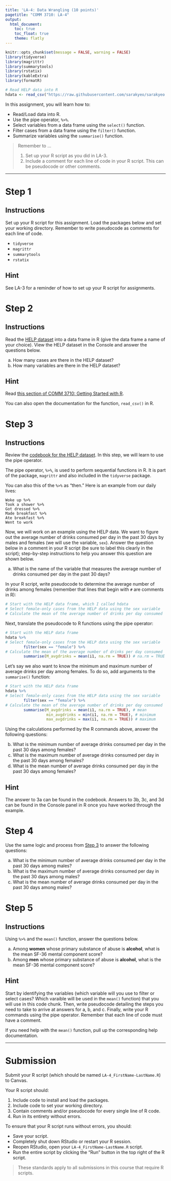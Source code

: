 ```yaml
---
title: 'LA-4: Data Wrangling (10 points)'
pagetitle: "COMM 3710: LA-4"
output:
  html_document:
    toc: true
    toc_float: true
    theme: flatly
---
```


```r
knitr::opts_chunk$set(message = FALSE, warning = FALSE)
library(tidyverse)
library(magrittr)
library(summarytools)
library(rstatix)
library(kableExtra)
library(formatR)

# Read HELP data into R
hdata <- read_csv("https://raw.githubusercontent.com/sarakyeo/sarakyeo.github.io/master/COMM-3710/LA/HELP.csv")

```

In this assignment, you will learn how to:

- Read/Load data into R.
- Use the pipe operator, `%>%`. 
- Select variables from a data frame using the `select()` function.
- Filter cases from a data frame using the `filter()` function.
- Summarize variables using the `summarise()` function.

> Remember to ...
>
> 1) Set up your R script as you did in LA-3.
> 2) Include a comment for each line of code in your R script. This can be pseudocode or other comments.

---

# Step 1 {.tabset .tabset-fade}
## Instructions
Set up your R script for this assignment. Load the packages below and set your working directory. Remember to write pseudocode as comments for each line of code.

- `tidyverse`
- `magrittr`
- `summarytools`
- `rstatix`

## Hint
See LA-3 for a reminder of how to set up your R script for assignments.


# Step 2 {.tabset .tabset-fade}
## Instructions
Read the [HELP dataset](https://utah.instructure.com/files/117853074/download?download_frd=1) into a data frame in R (give the data frame a name of your choice). View the HELP dataset in the Console and answer the questions below.

a) How many cases are there in the HELP dataset?
b) How many variables are there in the HELP dataset?

## Hint
Read [this section of COMM 3710: Getting Started with R](https://sarakyeo.github.io/COMM-3710-bookdown/docs/setup.html#set-working-directory-and-readload-data-into-r). 

You can also open the documentation for the function, `read_csv()` in R.


# Step 3 {.tabset .tabset-fade}
## Instructions
Review the [codebook for the HELP dataset](https://github.com/sarakyeo/sarakyeo.github.io/blob/master/COMM-3710/LA/README.MD#help-dataset). In this step, we will learn to use the pipe operator.

The pipe operator, `%>%`, is used to perform sequential functions in R. It is part of the package, `magrittr` and also included in the `tidyverse` package.

You can also this of the `%>%` as "then." Here is an example from our daily lives:
```
Woke up %>% 
Took a shower %>% 
Got dressed %>% 
Made breakfast %>% 
Ate breakfast %>% 
Went to work
```

Now, we will work on an example using the HELP data. We want to figure out the average number of drinks consumed per day in the past 30 days by males and females (we will use the variable, `sex`). Answer the question below in a comment in your R script (be sure to label this clearly in the script); step-by-step instructions to help you answer this question are shown below.

a) What is the name of the variable that measures the average number of drinks consumed per day in the past 30 days?

In your R script, write pseudocode to determine the average number of drinks among females (remember that lines that begin with `#` are comments in R):
```r
# Start with the HELP data frame, which I called hdata
# Select female-only cases from the HELP data using the sex variable
# Calculate the mean of the average number of drinks per day consumed 
```

Next, translate the pseudocode to R functions using the pipe operator:
```r
# Start with the HELP data frame
hdata %>% 
# Select female-only cases from the HELP data using the sex variable
        filter(sex == "female") %>% 
# Calculate the mean of the average number of drinks per day consumed
        summarise(M_avgdrinks = mean(i1, na.rm = TRUE)) # na.rm = TRUE removes NAs from this calculation
```

Let's say we also want to know the minimum and maximum number of average drinks per day among females. To do so, add arguments to the `summarise()` function:
```r
# Start with the HELP data frame
hdata %>% 
# Select female-only cases from the HELP data using the sex variable
        filter(sex == "female") %>% 
# Calculate the mean of the average number of drinks per day consumed
        summarise(M_avgdrinks = mean(i1, na.rm = TRUE), # mean
                  min_avgdrinks = min(i1, na.rm = TRUE), # minimum
                  max_avgdrinks = max(i1, na.rm = TRUE)) # maximum
```

Using the calculations performed by the R commands above, answer the following questions:

b) What is the minimum number of average drinks consumed per day in the past 30 days among females?
c) What is the maximum number of average drinks consumed per day in the past 30 days among females?
d) What is the mean number of average drinks consumed per day in the past 30 days among females?

## Hint
The answer to 3a can be found in the codebook. Answers to 3b, 3c, and 3d can be found in the Console panel in R once you have worked through the example.


# Step 4 {.tabset .tabset-fade}
Use the same logic and process from [Step 3] to answer the following questions:

a) What is the minimum number of average drinks consumed per day in the past 30 days among males?
b) What is the maximum number of average drinks consumed per day in the past 30 days among males?
c) What is the mean number of average drinks consumed per day in the past 30 days among males?


# Step 5 {.tabset .tabset-fade}
## Instructions
Using `%>%` and the `mean()` function, answer the questions below.

a) Among **women** whose primary substance of abuse is **alcohol**, what is the mean SF-36 mental component score?
b) Among **men** whose primary substance of abuse is **alcohol**, what is the mean SF-36 mental component score?

## Hint
Start by identifying the variables (which variable will you use to filter or select cases? Which varaible will be used in the `mean()` function) that you will use in this code chunk. Then, write pseudocode detailing the steps you need to take to arrive at answers for a, b, and c. Finally, write your R commands using the pipe operator. Remember that each line of code must have a comment.

If you need help with the `mean()` function, pull up the corresponding help documentation.

---

# Submission
Submit your R script (which should be named `LA-4_FirstName-LastName.R`) to Canvas.

Your R script should:

1) Include code to install and load the packages.
2) Include code to set your working directory.
3) Contain comments and/or pseudocode for every single line of R code.
4) Run in its entirety without errors.

To ensure that your R script runs without errors, you should:

- Save your script.
- Completely shut down RStudio or restart your R session.
- Reopen RStudio, open your `LA-4_FirstName-LastName.R` script.
- Run the entire script by clicking the "Run" button in the top right of the R script.

> These standards apply to all submissions in this course that require R scripts.